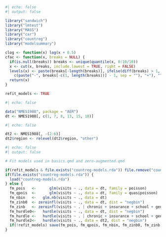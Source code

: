 :::{.hidden}
$$
\newcommand{\E}{\mathsf{E}}
\newcommand{\VAR}{\mathsf{VAR}}
\newcommand{\COV}{\mathsf{COV}}
\newcommand{\Prob}{\mathsf{P}}
$$
:::

```r
#| echo: false
#| output: false

library("sandwich")
library("lmtest")
library("MASS")
library("car")
library("countreg")
library("modelsummary")

clog <- function(x) log(x + 0.5)
cfac <- function(x, breaks = NULL) {
  if(is.null(breaks)) breaks <- unique(quantile(x, 0:10/10))
  x <- cut(x, breaks, include.lowest = TRUE, right = FALSE)
  levels(x) <- paste(breaks[-length(breaks)], ifelse(diff(breaks) > 1,
    c(paste("-", breaks[-c(1, length(breaks))] - 1, sep = ""), "+"), ""), sep = "")
  return(x)
}

refit_models <- TRUE
```

```r
#| echo: false

data("NMES1988", package = "AER")
dt <- NMES1988[, c(1, 7, 8, 13, 15, 18)]
```

```r
#| echo: false

dt2 <- NMES1988[, -(2:6)]
dt2$region <- relevel(dt2$region, "other")
```


```r
#| echo: false
#| output: false

# Fit models used in basics.qmd and zero-augmented.qmd

if(refit_models & file.exists("countreg-models.rda")) file.remove("countreg-models.rda")
if(file.exists("countreg-models.rda")) {
  load("countreg-models.rda")
} else {
  fm_pois   <-      glm(visits ~ ., data = dt, family = poisson)
  fm_qpois  <-      glm(visits ~ ., data = dt, family = quasipoisson)
  fm_nbin   <-   glm.nb(visits ~ ., data = dt)
  fm_zinb0  <- zeroinfl(visits ~ ., data = dt, dist = "negbin")
  fm_zinb   <- zeroinfl(visits ~ . | chronic + insurance + school + gender, data = dt, dist = "negbin")
  fm_hurdle0<-   hurdle(visits ~ ., data = dt, dist = "negbin")
  fm_hurdle <-   hurdle(visits ~ . | chronic + insurance + school + gender, data = dt, dist = "negbin")
  fm_hurdle2<-   hurdle(visits ~ ., data = dt2, dist = "negbin")
  if(!refit_models) save(fm_pois, fm_qpois, fm_nbin, fm_zinb0, fm_zinb, fm_hurdle0, fm_hurdle, fm_hurdle2, file = "countreg-models.rda")
}
```